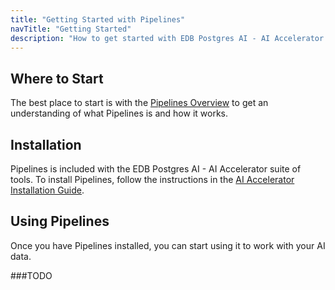```yaml
---
title: "Getting Started with Pipelines"
navTitle: "Getting Started"
description: "How to get started with EDB Postgres AI - AI Accelerator Pipelines."
---
```


## Where to Start

The best place to start is with the [Pipelines Overview](/edb-postgres-ai/ai-accelerator/pipelines/overview) to get an understanding of what Pipelines is and how it works.

## Installation

Pipelines is included with the EDB Postgres AI - AI Accelerator suite of tools. To install Pipelines, follow the instructions in the [AI Accelerator Installation Guide](/edb-postgres-ai/ai-accelerator/pipelines/installing).

## Using Pipelines

Once you have Pipelines installed, you can start using it to work with your AI data.

###TODO


